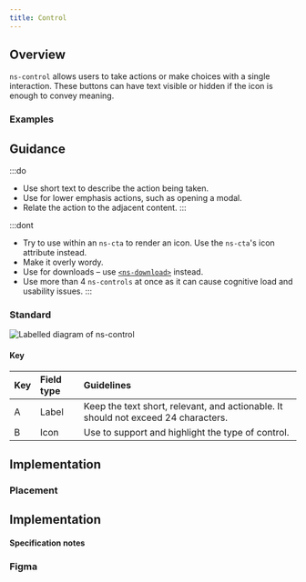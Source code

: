 ```yaml
---
title: Control
---
```





## Overview

<CompDetails name={componentName} />

`ns-control` allows users to take actions or make choices with a single interaction. These buttons can have text visible or hidden if the icon is enough to convey meaning. 

### Examples

<ExampleViewer type="standard" />

## Guidance

:::do
- Use short text to describe the action being taken.
- Use for lower emphasis actions, such as opening a modal.
- Relate the action to the adjacent content.
:::

:::dont
- Try to use within an `ns-cta` to render an icon. Use the `ns-cta`'s icon attribute instead.
- Make it overly wordy.
- Use for downloads – use [`<ns-download>`](/components/ns-download) instead.
- Use more than 4 `ns-controls` at once as it can cause cognitive load and usability issues. 
:::

### Standard

![Labelled diagram of ns-control](@assets/components/ns-control/guidance.webp)

#### Key

| Key | Field type | Guidelines |
| :--- | :--- | :--- |
| <span class="marker">A</span> | Label | Keep the text short, relevant, and actionable. It should not exceed 24 characters. |
| <span class="marker">B</span> | Icon | Use to support and highlight the type of control. |

## Implementation

### Placement

<Placement name={componentName} />

## Implementation

#### Specification notes

<Specification name={componentName} />

### Figma

<Figma name={componentName} />
